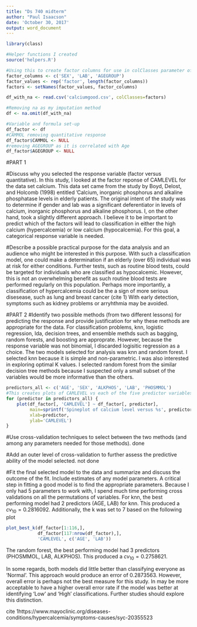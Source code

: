 ```yaml
---
title: "Ds 740 midterm"
author: "Paul Isaacson"
date: 'October 30, 2017'
output: word_document
---
```

	
```r
library(class)

#Helper functions I created
source('helpers.R')

#Using this to create factor columns for use in colClasses parameter of read.csv
factor_columns <- c('SEX', 'LAB', 'AGEGROUP')
factor_values <- rep('factor', length(factor_columns))
factors <- setNames(factor_values, factor_columns)

df_with_na <- read.csv('calciumgood.csv', colClasses=factors)

#Removing na as my imputation method
df <- na.omit(df_with_na)

#Variable and formula set-up
df_factor <- df
#CAMMOL removing quantitative response
df_factor$CAMMOL <- NULL
#removing AGEGROUP as it is correlated with Age
df_factor$AGEGROUP <- NULL
```

#PART 1

#Discuss why you selected the response variable (factor versus quantitative).
In this study, I looked at the factor reponse of CAMLEVEL for the data set calcium. This data set came from the study by Boyd, Delost, and Holcomb (1998) entitled 'Calcium, inorganic phosphorus and alkaline phosphatase levels in elderly patients. The original intent of the study was to determine if gender and lab was a significant deferentiator in levels of calcium, inorganic phosphorus and alkaline phosphorus. I, on the other hand, took a slightly different approach. I believe it to be important to predict which of the factors will lead to classification in either the high calcium (hypercalcemia) or low calcium (hypocalcemia). For this goal, a categorical response variable is needed. 

#Describe a possible practical purpose for the data analysis and an audience who might be interested in this purpose.
With such a classification model, one could make a determination if an elderly (over 65) individual was at risk for either conditions. Further tests, such as routine blood tests, could be targeted for individuals who are classified as hypocalcemic. However, this is not an overwhelming benefit as such routine blood tests are performed regularly on this population. Perhaps more importantly, a classification of hypercalcemia could be the a sign of more serious disesease, such as lung and breast cancer (cite 1) With early detection, symptoms such as kidney problems or arryhthmia may be avoided. 

#PART 2 
#Identify two possible methods (from two different lessons) for predicting the response and provide justification for why these methods are appropriate for the data.
For classification problems, knn, logistic regression, lda, decision trees, and ensemble methds such as bagging, random forests, and boosting are approprate. However, because the response variable was not binomial, I discarded logisitic regression as a choice. The two models selected for analysis was knn and random forest. I selected knn because it is simple and non-parametric. I was also interested in exploring optimal K values. I selected random forest from the similar decision tree methods because I suspected only a small subset of the variables would be more informative than the others.     

```r
predictors_all <- c('AGE', 'SEX', 'ALKPHOS', 'LAB', 'PHOSMMOL')
#This creates plots of CAMLEVEL vs each of the five predictor variables
for (predictor in predictors_all) {
	plot(df_factor[, 'CAMLEVEL'] ~ df_factor[, predictor],
		 main=sprintf('Spineplot of calcium level versus %s', predictor),
		 xlab=predictor,
		 ylab='CAMLEVEL')
}
```

#Use cross-validation techniques to select between the two methods (and among any parameters needed for those methods).
done

#Add an outer level of cross-validation to further assess the predictive ability of the model selected.
not done

#Fit the final selected model to the data and summarize and discuss the outcome of the fit. Include estimates of any model parameters.
A critical step in fitting a good model is to find the appropriate parameters. Because I only had 5 parameters to work with, I spend much time performing cross validations on all the permutations of variables. For knn, the best performing model had 2 predictors (AGE, LAB) for knn. This produced a $cv_{10} = 0.2816092$. Additionally, the k was set to 7 based on the following plot

```r
plot_best_k(df_factor[1:116,], 
			df_factor[117:nrow(df_factor),], 
			'CAMLEVEL', c('AGE', 'LAB'))
```

The random forest, the best performing model had 3 predictors (PHOSMMOL, LAB, ALKPHOS). This produced a $cv_{10} = 0.2758621$.

In some regards, both models did little better than classifying everyone as 'Normal'. This approach would produce an error of 0.2873563.  However, overall error is perhaps not the best measure for this study. In may be more acceptable to have a higher overall error rate if the model was better at identifying 'Low' and 'High' classifications. Further studies should explore this distinction.



cite
1https://www.mayoclinic.org/diseases-conditions/hypercalcemia/symptoms-causes/syc-20355523 
